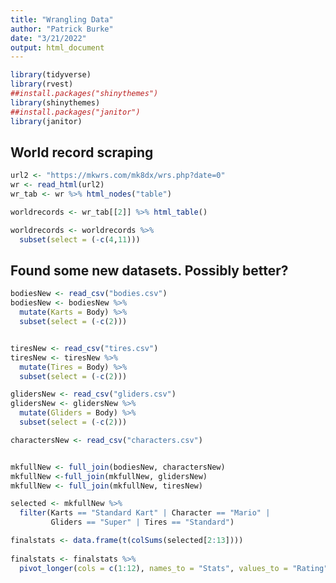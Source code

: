 ```yaml
---
title: "Wrangling Data"
author: "Patrick Burke"
date: "3/21/2022"
output: html_document
---
```


```r
library(tidyverse)
library(rvest)
##install.packages("shinythemes")
library(shinythemes)
##install.packages("janitor")
library(janitor)
```

## World record scraping

```r
url2 <- "https://mkwrs.com/mk8dx/wrs.php?date=0"
wr <- read_html(url2)
wr_tab <- wr %>% html_nodes("table")
```

```r
worldrecords <- wr_tab[[2]] %>% html_table()

worldrecords <- worldrecords %>%
  subset(select = (-c(4,11)))
```

## Found some new datasets. Possibly better?
```r
bodiesNew <- read_csv("bodies.csv")
bodiesNew <- bodiesNew %>%
  mutate(Karts = Body) %>%
  subset(select = (-c(2)))


tiresNew <- read_csv("tires.csv")
tiresNew <- tiresNew %>%
  mutate(Tires = Body) %>%
  subset(select = (-c(2)))

glidersNew <- read_csv("gliders.csv")
glidersNew <- glidersNew %>%
  mutate(Gliders = Body) %>%
  subset(select = (-c(2)))

charactersNew <- read_csv("characters.csv")


mkfullNew <- full_join(bodiesNew, charactersNew)
mkfullNew <-full_join(mkfullNew, glidersNew)
mkfullNew <- full_join(mkfullNew, tiresNew)

selected <- mkfullNew %>%
  filter(Karts == "Standard Kart" | Character == "Mario" |
         Gliders == "Super" | Tires == "Standard")

finalstats <- data.frame(t(colSums(selected[2:13])))
  
finalstats <- finalstats %>%
  pivot_longer(cols = c(1:12), names_to = "Stats", values_to = "Rating") 
```




